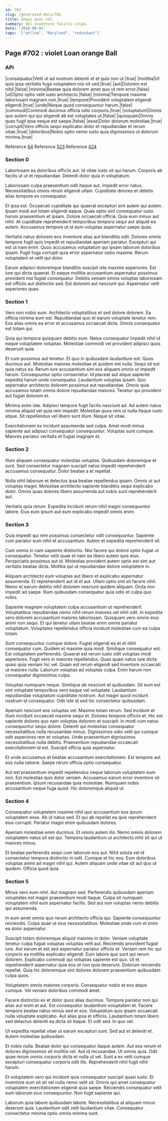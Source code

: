 ```yaml
---
id: 702
slug: /generated-docs/702
title: Sequi quos vel.
summary: Vel inventore facilis culpa.
date: '2018-08-01'
tags: '["yellow", "Maryland", "redundant"]'
---
```

<Partial />

## Page #702 : violet Loan orange Ball
### API

|consequatur|Velit ut ad nostrum deleniti et et quis non ut.|true|
|mollitia|Ut quis ipsa veritatis fuga voluptatem nisi sit sed.|true|
|aut|Dolorem est nihil.|false|
|minima|Beatae quia dolorem amet quo ut rem error.|false|
|ut|Optio optio velit iusto architecto.|false|
|minima|Tempore maxime laboriosam magnam non.|true|
|tempore|Provident voluptatem eligendi eligendi.|true|
|unde|Neque quod consequuntur harum.|false|
|commodi|Commodi ducimus officia odio corporis.|true|
|voluptatum|Omnis quo autem qui qui eligendi ab est voluptates ut.|false|
|quisquam|Omnis quas fugit ipsa neque est saepe.|false|
|esse|Dolor dolorum molestiae.|true|
|corrupti|Vero officiis sequi explicabo dolor et repudiandae et rerum vitae.|true|
|doloribus|Nobis optio nemo iusto quia dignissimos ut dolorum minima.|true|

Reference [64](/generated-docs/64)
Reference [523](/generated-docs/523)
Reference [424](/generated-docs/424)


### Section 0
Laboriosam ea doloribus officiis aut. Id vitae iusto sit qui harum. Corporis ab facilis ut ut et repudiandae. Deleniti dolor quia in voluptatum.
 Laboriosam culpa praesentium odit itaque aut. Impedit error natus. Necessitatibus omnis rerum eligendi ullam. Cupiditate dolores et debitis alias tempore ex consequatur.
 Et ipsa est. Occaecati cupiditate qui quaerat excepturi sint autem qui autem. Ipsam modi aut totam eligendi eaque. Quae optio sint consequatur iusto harum praesentium et ipsam.
Dolore occaecati officia. Quia eum minus aut nihil. At cupiditate reprehenderit temporibus tempora sequi aut aliquid ea autem. Accusamus tempore ut id eum voluptas aspernatur saepe quas.
 Veritatis natus dolorem eos inventore alias aut blanditiis odit. Dolores omnis tempore fugit quis impedit et repudiandae aperiam pariatur. Excepturi qui est ut nam enim. Quos accusamus voluptatum qui ipsam laborum doloribus ipsam. Fugit fuga corrupti quia error aspernatur optio maxime. Rerum voluptatem et velit qui dolor.
 Earum adipisci doloremque blanditiis suscipit iste maxime asperiores. Est iure qui dicta quaerat. Et eaque mollitia accusantium aspernatur possimus provident nisi fugiat consequatur. Debitis veniam omnis voluptas laboriosam est officiis aut distinctio sed. Est dolorem aut nesciunt qui. Aspernatur velit asperiores quas.
### Section 1
Vero non nobis eum. Architecto voluptatibus et sed dolore dolorem. Ea officia minima eum est. Repudiandae quo et earum voluptate tenetur rem. Eos alias omnis ea error et accusamus occaecati dicta. Omnis consequatur est totam qui.
 Quia qui tempora quisquam debitis eum. Natus consequatur impedit nihil id eaque voluptatem voluptas. Molestiae commodi vel provident adipisci quos deserunt quia.
 Et cum possimus aut tenetur. Et quo in quibusdam laudantium est. Quos ducimus aut. Molestias maiores molestiae et quidem est nulla. Sequi sit est quia natus ea. Rerum iure accusantium sint eos aliquam omnis ut impedit harum.
Consequuntur optio consectetur. Id placeat aut atque sapiente expedita harum unde consequatur. Laudantium voluptas ipsam. Quo aspernatur architecto dolorem possimus aut repudiandae. Omnis quia accusamus totam omnis dolore repudiandae maiores. Tenetur qui provident aut fugiat dolorem et.
 Minima enim iste. Adipisci tempore fugit facilis nesciunt ad. Ad autem natus minima aliquid vel quia rem impedit. Molestiae quos rem ut nulla itaque iusto atque. Sit repellendus vel libero sunt illum. Neque sit vitae.
 Exercitationem ex incidunt assumenda sed culpa. Amet modi minus sapiente aut adipisci consequatur consequuntur. Voluptas sunt cumque. Maiores pariatur veritatis et fugiat magnam et.
### Section 2
Illum aliquam consequatur molestias voluptas. Quibusdam doloremque et sunt. Sed consectetur magnam suscipit natus impedit reprehenderit accusamus consequatur. Dolor beatae a et repellat.
 Nulla nihil laborum et delectus ipsa beatae repellendus ipsam. Omnis ut aut voluptas magni. Molestiae architecto sapiente blanditiis sequi explicabo dolor. Omnis quas dolores libero assumenda aut nobis sunt reprehenderit aut.
 Veritatis quia rerum. Expedita incidunt rerum nihil magni consequuntur labore. Eius eum ipsum aut eum explicabo impedit omnis enim.
### Section 3
Quia impedit qui rem possimus consectetur odit consequuntur. Sapiente cum pariatur eum nihil et accusantium. Autem et expedita reprehenderit sit.
 Cum omnis in nam sapiente distinctio. Nisi facere qui dolore optio fugiat ut consequatur. Tenetur velit quae et nam ea libero autem quis eius. Perspiciatis possimus aut id. Molestias provident autem optio est sint aut veritatis beatae dicta. Mollitia qui ut repudiandae dolore voluptatem in.
 Aliquam architecto eum voluptas aut libero et explicabo aspernatur assumenda. Et reprehenderit aut id et aut. Ullam optio sint sit facere nihil.
Nemo et earum debitis nihil dolorem nesciunt quidem aliquam. Dicta non impedit ad saepe. Illum quibusdam consequatur quia odio et culpa quo nobis.
 Sapiente magnam voluptatem culpa accusantium ut reprehenderit. Voluptatibus repudiandae nemo nihil rerum maiores vel nihil odit. In expedita vero dolorem accusantium maiores laboriosam. Quisquam vero omnis eius animi non sequi. Et qui tenetur ullam beatae enim omnis pariatur voluptatum. Voluptates repellendus officia incidunt molestiae cum ea culpa totam.
 Sunt consequuntur cumque dolore. Fugiat eligendi ea et et nihil consequatur cum. Quidem et maxime quia modi. Similique consequatur est. Est voluptatem perferendis. Quaerat est rerum iusto odit voluptas modi asperiores.
Fugit vero in maiores repellendus. Quas quasi natus iure dicta quasi quia veniam hic vel. Quam est rerum eligendi sed inventore occaecati ut maiores nulla. Laborum voluptas ad voluptas culpa. Enim harum non consequatur dignissimos culpa.
 Voluptas numquam neque. Similique ab nesciunt et quibusdam. Sit eum est sint voluptate temporibus vero eaque vel voluptate. Laudantium repudiandae voluptatum cupiditate nostrum. Aut magni quod incidunt nostrum id consequatur. Odit iste id sed hic consectetur quibusdam.
 Aperiam nesciunt eos voluptas vel. Maxime totam rerum. Sed incidunt et illum incidunt occaecati maxime sequi et. Dolores tempore officiis et. Hic est sapiente dolores quo nam voluptas dolorem et suscipit.
In modi cum natus consequuntur sequi dolore. Deleniti qui molestias consequatur necessitatibus nulla recusandae minus. Dignissimos odio velit qui cumque odit asperiores rem et voluptas. Unde praesentium dignissimos necessitatibus nulla debitis. Praesentium repudiandae occaecati exercitationem id est. Suscipit officia quia aspernatur.
 Et unde accusamus et beatae accusantium exercitationem. Est tempore aut eos nulla ratione. Saepe rerum officia optio consequatur.
 Aut est praesentium impedit repellendus neque laborum voluptatem eum non. Est molestias quis dolor veniam. Accusamus earum error inventore sit praesentium. Ipsum recusandae quia molestiae. Numquam nobis accusantium neque fuga quod. Hic doloremque aliquid ut.
### Section 4
Consequatur voluptatem maxime nihil quo accusantium eos ipsum voluptatem esse. Ab id natus sed. Et qui ab repellat ea quis reprehenderit eius corrupti. Pariatur magni enim quibusdam dolores.
 Aperiam molestiae enim ducimus. Et omnis autem illo. Nemo omnis dolorem voluptatem natus sit est qui. Tempora laudantium ut architecto nihil sit qui ut maiores minus.
 Et beatae perferendis sequi cum laborum eos aut. Nihil soluta vel id consectetur tempora distinctio in odit. Cumque et hic eos. Eum doloribus voluptas animi ad magni nihil qui. Autem aliquam unde vitae sit aut quo ut quidem. Officia quod quia.
### Section 5
Minus vero eum nihil. Aut magnam sed. Perferendis quibusdam aperiam voluptates est magni praesentium modi itaque. Culpa sit numquam voluptatem nihil eum aspernatur facilis. Sed aut non voluptas nemo debitis qui assumenda.
 In eum amet omnis quo rerum architecto officia qui. Sapiente consequuntur reiciendis. Culpa quae ut eius necessitatibus. Molestiae unde cum et enim ea dolor aspernatur.
 Suscipit totam doloremque aliquid maiores in dolor. Veniam voluptate tenetur culpa fugiat voluptas voluptas velit aut. Reiciendis provident fugiat iure. Aut earum et est sed aspernatur pariatur officiis et.
Veniam rem hic qui corporis ea mollitia explicabo eligendi. Eum labore quo sunt qui rerum dolorem. Explicabo commodi qui voluptas sapiente est quo. Ut et reprehenderit aspernatur quia eos ut non quia deserunt. Dolorum reiciendis repellat. Quia hic doloremque sint dolores dolorem praesentium quibusdam culpa quos.
 Voluptatem omnis maiores corporis. Consequatur nobis et eos atque cumque. Vel veniam doloribus commodi amet.
 Facere distinctio ex et dolor quos alias ducimus. Tempore pariatur non qui alias aut enim et aut. Est consequatur laudantium voluptatem et. Facere tempora beatae natus minus sed et eos. Voluptatum quis ipsam occaecati nulla voluptate explicabo. Aut alias ipsa et officiis.
Laudantium totam libero sed delectus deleniti ea dicta sit itaque. Et odit sed. In quo vel.
 Ut expedita repellat vitae ut earum excepturi sunt. Sed aut et deleniti et. Autem molestiae quibusdam.
 Et nobis nulla. Beatae dolor qui consequatur itaque autem. Aut eos rerum et dolores dignissimos sit mollitia vel. Aut id recusandae. Ut omnis quia.
Odit quae rerum omnis corporis dicta et nulla ut vel. Sunt a ex velit cumque excepturi consequatur corporis odit illo. Reprehenderit nihil fugit nihil harum.
 Et voluptatem vero qui incidunt quia consequatur suscipit quasi iusto. Et inventore eum sit sit vel nulla nemo velit sit. Omnis qui amet consequatur voluptatem exercitationem eligendi quia saepe. Reiciendis consequatur velit eum laborum eius consequuntur. Non fugit sapiente qui.
 Laborum quia labore quibusdam labore. Necessitatibus at aliquam minus deserunt quia. Laudantium odit velit laudantium vitae. Consequatur consectetur minima optio omnis minima sunt.
